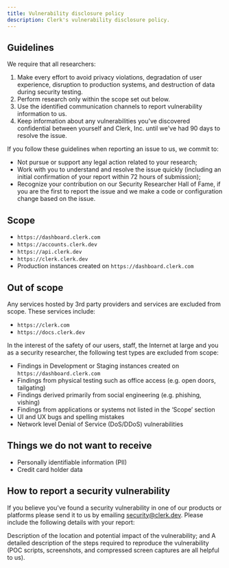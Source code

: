 ```yaml
---
title: Vulnerability disclosure policy
description: Clerk's vulnerability disclosure policy.
---
```


## Guidelines

We require that all researchers:

1. Make every effort to avoid privacy violations, degradation of user experience, disruption to production systems, and destruction of data during security testing.
2. Perform research only within the scope set out below.
3. Use the identified communication channels to report vulnerability information to us.
4. Keep information about any vulnerabilities you've discovered confidential between yourself and Clerk, Inc. until we've had 90 days to resolve the issue.

If you follow these guidelines when reporting an issue to us, we commit to:

- Not pursue or support any legal action related to your research;
- Work with you to understand and resolve the issue quickly (including an initial confirmation of your report within 72 hours of submission);
- Recognize your contribution on our Security Researcher Hall of Fame, if you are the first to report the issue and we make a code or configuration change based on the issue.

## Scope
- `https://dashboard.clerk.com`
- `https://accounts.clerk.dev`
- `https://api.clerk.dev`
- `https://clerk.clerk.dev`
- Production instances created on `https://dashboard.clerk.com`

## Out of scope

Any services hosted by 3rd party providers and services are excluded from scope. These services include:

- `https://clerk.com`
- `https://docs.clerk.dev`

In the interest of the safety of our users, staff, the Internet at large and you as a security researcher, the following test types are excluded from scope:

- Findings in Development or Staging instances created on `https://dashboard.clerk.com`
- Findings from physical testing such as office access (e.g. open doors, tailgating)
- Findings derived primarily from social engineering (e.g. phishing, vishing)
- Findings from applications or systems not listed in the ‘Scope’ section
- UI and UX bugs and spelling mistakes
- Network level Denial of Service (DoS/DDoS) vulnerabilities

## Things we do not want to receive

- Personally identifiable information (PII)
- Credit card holder data

## How to report a security vulnerability

If you believe you've found a security vulnerability in one of our products or platforms please send it to us by emailing security@clerk.dev. Please include the following details with your report:

Description of the location and potential impact of the vulnerability; and
A detailed description of the steps required to reproduce the vulnerability (POC scripts, screenshots, and compressed screen captures are all helpful to us).
